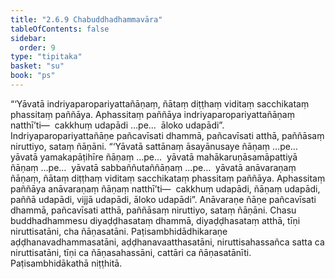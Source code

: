 ```yaml
---
title: "2.6.9 Chabuddhadhammavāra"
tableOfContents: false
sidebar:
  order: 9
type: "tipitaka"
basket: "su"
book: "ps"
---
```



<DynamicBreadcrumb />

<Division number="38" book="ps">

<Paragraph number="1618" book="ps">
“‘Yāvatā indriyaparopariyattañāṇaṃ, ñātaṃ diṭṭhaṃ viditaṃ sacchikataṃ phassitaṃ paññāya. Aphassitaṃ paññāya indriyaparopariyattañāṇaṃ natthī’ti—  cakkhuṃ udapādi …pe…  āloko udapādi”. Indriyaparopariyattañāṇe pañcavīsati dhammā, pañcavīsati atthā, paññāsaṃ niruttiyo, sataṃ ñāṇāni.
</Paragraph>

<Paragraph number="1619" book="ps">
“‘Yāvatā sattānaṃ āsayānusaye ñāṇaṃ …pe…  yāvatā yamakapāṭihīre ñāṇaṃ …pe…  yāvatā mahākaruṇāsamāpattiyā ñāṇaṃ …pe…  yāvatā sabbaññutaññāṇaṃ …pe…  yāvatā anāvaraṇaṃ ñāṇaṃ, ñātaṃ diṭṭhaṃ viditaṃ sacchikataṃ phassitaṃ paññāya. Aphassitaṃ paññāya anāvaraṇaṃ ñāṇaṃ natthī’ti—  cakkhuṃ udapādi, ñāṇaṃ udapādi, paññā udapādi, vijjā udapādi, āloko udapādi”. Anāvaraṇe ñāṇe pañcavīsati dhammā, pañcavīsati atthā, paññāsaṃ niruttiyo, sataṃ ñāṇāni.
</Paragraph>

<Paragraph number="1620" book="ps">
Chasu buddhadhammesu diyaḍḍhasataṃ dhammā, diyaḍḍhasataṃ atthā, tīṇi niruttisatāni, cha ñāṇasatāni.
</Paragraph>

<Paragraph number="1621" book="ps">
Paṭisambhidādhikaraṇe aḍḍhanavadhammasatāni, aḍḍhanavaatthasatāni, niruttisahassañca satta ca niruttisatāni, tīṇi ca ñāṇasahassāni, cattāri ca ñāṇasatānīti.

</Paragraph>
</Division>

<Paragraph number="1622" type="center" book="ps">
Paṭisambhidākathā niṭṭhitā.
</Paragraph>